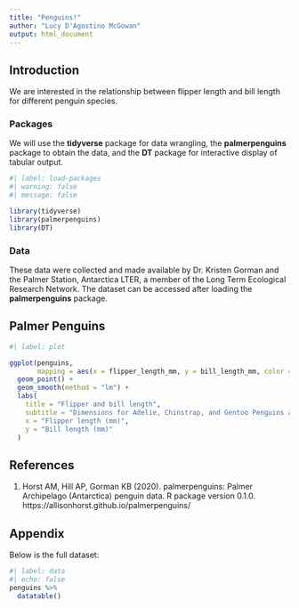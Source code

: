 ```yaml
---
title: "Penguins!"
author: "Lucy D'Agostino McGowan"
output: html_document
---
```


## Introduction

We are interested in the relationship between flipper length and bill length for different penguin species. 

### Packages

We will use the **tidyverse** package for data wrangling, the **palmerpenguins** package to obtain the data, and the **DT** package for interactive display of tabular output.

```r
#| label: load-packages
#| warning: false
#| message: false

library(tidyverse)
library(palmerpenguins)
library(DT)
```


### Data

These data were collected and made available by Dr. Kristen Gorman and the Palmer Station, Antarctica LTER, a member of the Long Term Ecological Research Network. The dataset can be accessed after loading the **palmerpenguins** package.

## Palmer Penguins

```r
#| label: plot

ggplot(penguins, 
       mapping = aes(x = flipper_length_mm, y = bill_length_mm, color = species)) +
  geom_point() +
  geom_smooth(method = "lm") +
  labs(
    title = "Flipper and bill length",
    subtitle = "Dimensions for Adelie, Chinstrap, and Gentoo Penguins at Palmer Station LTER",
    x = "Flipper length (mm)",
    y = "Bill length (mm)"
  )
```

## References

1. Horst AM, Hill AP, Gorman KB (2020). palmerpenguins: Palmer
Archipelago (Antarctica) penguin data. R package version 0.1.0.
https://allisonhorst.github.io/palmerpenguins/

## Appendix 

Below is the full dataset:

```r
#| label: data
#| echo: false
penguins %>% 
  datatable()
```